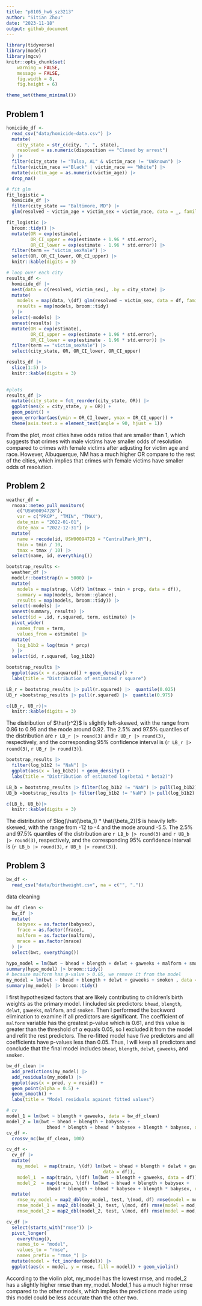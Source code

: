```yaml
---
title: "p8105_hw6_sz3213"
author: "Sitian Zhou"
date: "2023-11-18"
output: github_document
---
```


```r
library(tidyverse)
library(modelr)
library(mgcv)
knitr::opts_chunk$set(
	warning = FALSE,
	message = FALSE,
	fig.width = 8, 
	fig.height = 6)

theme_set(theme_minimal())
```


## Problem 1

```r
homicide_df <-
  read_csv("data/homicide-data.csv") |> 
  mutate(
    city_state = str_c(city, ", ", state),
    resolved = as.numeric(disposition == "Closed by arrest")
  ) |> 
  filter(city_state != "Tulsa, AL" & victim_race != "Unknown") |> 
  filter(victim_race =="Black" | victim_race == "White") |> 
  mutate(victim_age = as.numeric(victim_age)) |> 
  drop_na()
```

```r
# fit glm
fit_logistic =
  homicide_df |> 
  filter(city_state == "Baltimore, MD") |> 
  glm(resolved ~ victim_age + victim_sex + victim_race, data = _, family = binomial())

fit_logistic |> 
  broom::tidy() |> 
  mutate(OR = exp(estimate),
         OR_CI_upper = exp(estimate + 1.96 * std.error),
         OR_CI_lower = exp(estimate - 1.96 * std.error)) |>
  filter(term == "victim_sexMale") |> 
  select(OR, OR_CI_lower, OR_CI_upper) |>
  knitr::kable(digits = 3)
```

```r
# loop over each city
results_df <-
  homicide_df |>
  nest(data = c(resolved, victim_sex), .by = city_state) |> 
  mutate(
    models = map(data, \(df) glm(resolved ~ victim_sex, data = df, family = binomial())),
    results = map(models, broom::tidy)
  ) |> 
  select(-models) |> 
  unnest(results) |> 
  mutate(OR = exp(estimate),
         OR_CI_upper = exp(estimate + 1.96 * std.error),
         OR_CI_lower = exp(estimate - 1.96 * std.error)) |> 
  filter(term == "victim_sexMale") |> 
  select(city_state, OR, OR_CI_lower, OR_CI_upper)

results_df |>
  slice(1:5) |> 
  knitr::kable(digits = 3)
  
```

```r
#plots
results_df |> 
  mutate(city_state = fct_reorder(city_state, OR)) |> 
  ggplot(aes(x = city_state, y = OR)) + 
  geom_point() + 
  geom_errorbar(aes(ymin = OR_CI_lower, ymax = OR_CI_upper)) + 
  theme(axis.text.x = element_text(angle = 90, hjust = 1))
```


From the plot, most cities have odds ratios that are smaller than 1, which suggests that crimes with male victims have smaller odds of resolution compared to crimes with female victims after adjusting for victim age and race. However, Albuquerque, NM has a much higher OR compare to the rest of the cities, which implies that crimes with female victims have smaller odds of resolution.

## Problem 2

```r
weather_df = 
  rnoaa::meteo_pull_monitors(
    c("USW00094728"),
    var = c("PRCP", "TMIN", "TMAX"), 
    date_min = "2022-01-01",
    date_max = "2022-12-31") |>
  mutate(
    name = recode(id, USW00094728 = "CentralPark_NY"),
    tmin = tmin / 10,
    tmax = tmax / 10) |>
  select(name, id, everything())
```



```r
bootstrap_results <-
  weather_df |> 
  modelr::bootstrap(n = 5000) |> 
  mutate(
    models = map(strap, \(df) lm(tmax ~ tmin + prcp, data = df)),
    summary = map(models, broom::glance),
    results = map(models, broom::tidy)) |> 
  select(-models) |> 
  unnest(summary, results) |> 
  select(id = .id, r.squared, term, estimate) |> 
  pivot_wider(
    names_from = term,
    values_from = estimate) |> 
  mutate(
    log_b1b2 = log(tmin * prcp)
  ) |> 
  select(id, r.squared, log_b1b2)
```


```r
bootstrap_results |> 
  ggplot(aes(x = r.squared)) + geom_density() + 
  labs(title = "Distribution of estimated r square")

LB_r = bootstrap_results |> pull(r.squared) |>  quantile(0.025)
UB_r =bootstrap_results |> pull(r.squared) |>  quantile(0.975)

c(LB_r, UB_r)|> 
  knitr::kable(digits = 3)
```

The distribution of $\hat{r^2}$ is slightly left-skewed, with the range from 0.86 to 0.96 and the mode around 0.92. The 2.5% and 97.5% quantiles of the distribution are `r LB_r |> round(3)` and `r UB_r |> round(3)`, respectively, and the corresponding 95% confidence interval is (`r LB_r |> round(3)`, `r UB_r |> round(3)`).


```r
bootstrap_results |> 
  filter(log_b1b2 != "NaN") |> 
  ggplot(aes(x = log_b1b2)) + geom_density() +
  labs(title = "Distribution of estimated log(beta1 * beta2)")

LB_b = bootstrap_results |> filter(log_b1b2 != "NaN") |> pull(log_b1b2) |>  quantile(0.025)
UB_b =bootstrap_results |> filter(log_b1b2 != "NaN") |> pull(log_b1b2) |>  quantile(0.975)

c(LB_b, UB_b)|> 
  knitr::kable(digits = 3)
```


The distribution of $log(\hat{\beta_1} * \hat{\beta_2})$ is heavily left-skewed, with the range from -12 to -4 and the mode around -5.5. The 2.5% and 97.5% quantiles of the distribution are `r LB_b |> round(3)` and `r UB_b |> round(3)`, respectively, and the corresponding 95% confidence interval is (`r LB_b |> round(3)`, `r UB_b |> round(3)`).


## Problem 3

```r
bw_df <-
  read_csv("data/birthweight.csv", na = c("", "."))
```

data cleaning

```r
bw_df_clean <-
  bw_df |> 
  mutate(
    babysex = as.factor(babysex),
    frace = as.factor(frace),
    malform = as.factor(malform),
    mrace = as.factor(mrace)
  ) |> 
  select(bwt, everything())
```


```r
hypo_model = lm(bwt ~ bhead + blength + delwt + gaweeks + malform + smoken , data = bw_df_clean)
summary(hypo_model) |> broom::tidy()
# because malform has p-value > 0.05, we remove it from the model
my_model = lm(bwt ~ bhead + blength + delwt + gaweeks + smoken , data = bw_df_clean)
summary(my_model) |> broom::tidy()
```

I first hypothesized factors that are likely contributing to children's birth weights as the primary model. I included six predictors: `bhead`, `blength`, `delwt`, `gaweeks`, `malform`, and `smoken`. Then I performed the backword elimination to examine if all predictors are significant. The coefficient of `malform` variable has the greatest p-value which is 0.61, and this value is greater than the threshold of $\alpha$ equals 0.05, so I excluded it from the model and refit the rest predictors. The re-fitted model have five predictors and all coefficients have p-values less than 0.05. Thus, I will keep all predictors and conclude that the final model includes `bhead`, `blength`, `delwt`, `gaweeks`, and `smoken`. 


```r
bw_df_clean |> 
  add_predictions(my_model) |> 
  add_residuals(my_model) |> 
  ggplot(aes(x = pred, y = resid)) +
  geom_point(alpha = 0.5) +
  geom_smooth() +
  labs(title = "Model residuals against fitted values")
```

```r
# cv
model_1 = lm(bwt ~ blength + gaweeks, data = bw_df_clean)
model_2 = lm(bwt ~ bhead + blength + babysex + 
               bhead * blength + bhead * babysex + blength * babysex, data = bw_df_clean)
cv_df <-
  crossv_mc(bw_df_clean, 100) 

cv_df <-  
  cv_df |> 
  mutate(
    my_model  = map(train, \(df) lm(bwt ~ bhead + blength + delwt + gaweeks + smoken, 
                                    data = df)),
    model_1  = map(train, \(df) lm(bwt ~ blength + gaweeks, data = df)),
    model_2  = map(train, \(df) lm(bwt ~ bhead + blength + babysex + 
               bhead * blength + bhead * babysex + blength * babysex, data = df))) |> 
  mutate(
    rmse_my_model = map2_dbl(my_model, test, \(mod, df) rmse(model = mod, data = df)),
    rmse_model_1 = map2_dbl(model_1, test, \(mod, df) rmse(model = mod, data = df)),
    rmse_model_2 = map2_dbl(model_2, test, \(mod, df) rmse(model = mod, data = df)))
```


```r
cv_df |> 
  select(starts_with("rmse")) |> 
  pivot_longer(
    everything(),
    names_to = "model", 
    values_to = "rmse",
    names_prefix = "rmse_") |> 
  mutate(model = fct_inorder(model)) |> 
  ggplot(aes(x = model, y = rmse, fill = model)) + geom_violin()
```

According to the violin plot, my_model has the lowest rmse, and model_2 has a slightly higher rmse than my_model. Model_1 has a much higher rmse compared to the other models, which implies the predictions made using this model could be less accurate than the other two.





